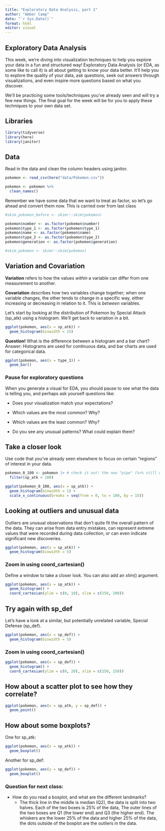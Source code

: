 ```yaml
---
title: "Exploratory Data Analysis, part 1"
author: "Amber Camp"
date: "`r Sys.Date()`"
format: html
editor: visual
---
```


## Exploratory Data Analysis

This week, we're diving into visualization techniques to help you explore your data in a fun and structured way! Exploratory Data Analysis (or EDA, as some like to call it) is all about getting to know your data better. It’ll help you to explore the quality of your data, ask questions, seek out answers through visualizations, and even inspire more questions based on what you discover.

We'll be practicing some tools/techniques you've already seen and will try a few new things. The final goal for the week will be for you to apply these techniques to your own data set.

## Libraries

```r
library(tidyverse)
library(here)
library(janitor)
```

## Data

Read in the data and clean the column headers using janitor.

```r
pokemon <- read_csv(here("data/Pokemon.csv"))

pokemon <- pokemon %>%
  clean_names()
```

Remember we have some data that we want to treat as factor, so let's go ahead and convert them now. This is carried over from last class

```r
#skim_pokemon_before <- skimr::skim(pokemon)

pokemon$number <- as.factor(pokemon$number)
pokemon$type_1 <- as.factor(pokemon$type_1)
pokemon$name <- as.factor(pokemon$name)
pokemon$type_2 <- as.factor(pokemon$type_2)
pokemon$generation <- as.factor(pokemon$generation)

#skim_pokemon <- skimr::skim(pokemon)
```

## Variation and Covariation

**Variation** refers to how the values *within* a variable can differ from one measurement to another.

**Covariation** describes how two variables change together; when one variable changes, the other tends to change in a specific way, either increasing or decreasing in relation to it. This is *between* variables.

Let's start by looking at the distribution of Pokemon by Special Attack (sp_atk) using a histogram. We'll get back to variation in a bit.

```r
ggplot(pokemon, aes(x = sp_atk)) +
  geom_histogram(binwidth = 15)
```

**Question!** What is the difference between a histogram and a bar chart?\
Answer: Histograms are used for continuous data, and bar charts are used for categorical data.

```r
ggplot(pokemon, aes(x = type_1)) +
  geom_bar()
```

### Pause for exploratory questions

When you generate a visual for EDA, you should pause to see what the data is telling you, and perhaps ask yourself questions like:

-   Does your visualization match your expectations?

-   Which values are the most common? Why?

-   Which values are the least common? Why?

-   Do you see any unusual patterns? What could explain them?

## Take a closer look

Use code that you've already seen elsewhere to focus on certain "regions" of interest in your data.

```r
pokemon_0_100 <- pokemon |> # check it out! the new "pipe" (%>% still works)
  filter(sp_atk < 100)

ggplot(pokemon_0_100, aes(x = sp_atk)) +
  geom_histogram(binwidth = 1) +
  scale_x_continuous(breaks = seq(from = 0, to = 100, by = 15))
```

## Looking at outliers and unusual data

Outliers are unusual observations that don’t quite fit the overall pattern of the data. They can arise from data entry mistakes, can represent extreme values that were recorded during data collection, or can even indicate significant new discoveries.

```r
ggplot(pokemon, aes(x = sp_atk)) + 
  geom_histogram(binwidth = 5)
```

### Zoom in using coord_cartesian()

Define a window to take a closer look. You can also add an xlim() argument.

```r
ggplot(pokemon, aes(x = sp_atk)) + 
  geom_histogram() +
  coord_cartesian(ylim = c(0, 10), xlim = c(150, 200))
```

## Try again with sp_def

Let's have a look at a similar, but potentially unrelated variable, Special Defense (sp_def).

```r
ggplot(pokemon, aes(x = sp_def)) + 
  geom_histogram(binwidth = 5)
```

### Zoom in using coord_cartesian()

```r
ggplot(pokemon, aes(x = sp_def)) + 
  geom_histogram() +
  coord_cartesian(ylim = c(0, 20), xlim = c(150, 250))
```

## How about a scatter plot to see how they correlate?

```r
ggplot(pokemon, aes(x = sp_atk, y = sp_def)) + 
  geom_point()
```

## How about some boxplots?

One for sp_atk:

```r
ggplot(pokemon, aes(x = sp_atk)) +
  geom_boxplot()
```

Another for sp_def:

```r
ggplot(pokemon, aes(y = sp_def)) +
  geom_boxplot()
```

### Question for next class:

-   How do you read a boxplot, and what are the different landmarks?
    -   The thick line in the middle is median (Q2), the data is split into two halves. Each of the two boxes is 25% of the data, The outer lines of the two boxes are Q1 (the lower end) and Q3 (the higher end). The whiskers are the lower 25% of the data and higher 25% of the data, the dots outside of the boxplot are the outliers in the data.
